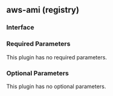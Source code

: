 ## aws-ami (registry)

### Interface

### Required Parameters

This plugin has no required parameters.

### Optional Parameters

This plugin has no optional parameters.
